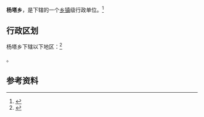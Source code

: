 {{中国乡级行政区|62/29/23/208/000}}

'''杨塔乡'''，是{{PRC admin/fullname|62/29/23/208/000|3}}下辖的一个[[乡镇|乡镇]]级行政单位。<ref>{{PRC admin/ref sgc|{{PRC admin/parent|62/29/23/208/000}}}}</ref>

== 行政区划 ==

杨塔乡下辖以下地区：<ref>{{PRC admin/ref sgc|62/29/23/208/000}}</ref>

{{PRC admin/children|62/29/23/208/000}}。

== 参考资料 ==

{{reflist}}

{{行政区划小作品}}
{{PRC admin/navcat|62/29/23/208/000}}